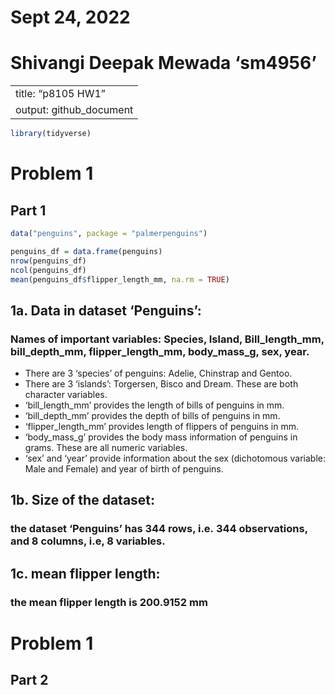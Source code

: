 ##################################################################
# Sept 24, 2022
# Shivangi Deepak Mewada 'sm4956'
##################################################################

---
title: "p8105 HW1"
output: github_document
---

```r
library(tidyverse)
```

# Problem 1
## Part 1

```r
data("penguins", package = "palmerpenguins")
```

```r
penguins_df = data.frame(penguins)
nrow(penguins_df)
ncol(penguins_df)
mean(penguins_df$flipper_length_mm, na.rm = TRUE)
```

## 1a. Data in dataset 'Penguins':  
### Names of important variables: Species, Island, Bill_length_mm, bill_depth_mm, flipper_length_mm, body_mass_g, sex, year. 
* There are 3 'species' of penguins: Adelie, Chinstrap and Gentoo. 
* There are 3 'islands': Torgersen, Bisco and Dream. These are both character variables. 
* 'bill_length_mm' provides the length of bills of penguins in mm. 
* 'bill_depth_mm' provides the depth of bills of penguins in mm. 
* 'flipper_length_mm' provides length of flippers of penguins in mm. 
* 'body_mass_g' provides the body mass information of penguins in grams. These are all numeric variables. 
* 'sex' and 'year' provide information about the sex (dichotomous variable: Male and Female) and year of birth of penguins.

## 1b. Size of the dataset:
### the dataset 'Penguins' has 344 rows, i.e. 344 observations, and 8 columns, i.e, 8 variables.

## 1c. mean flipper length:
### the mean flipper length is 200.9152 mm

# Problem 1
## Part 2


